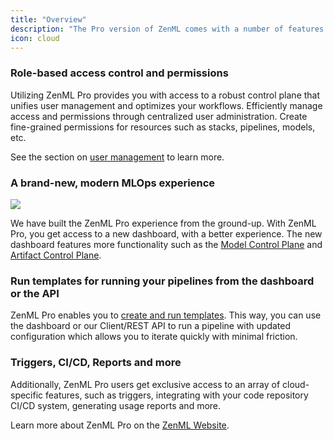 ```yaml
---
title: "Overview"
description: "The Pro version of ZenML comes with a number of features that expand the functionality of the Open Source product"
icon: cloud
---
```


### Role-based access control and permissions

Utilizing ZenML Pro provides you with access to a robust control plane that unifies user management and optimizes your workflows. Efficiently manage access and permissions through centralized user administration. Create fine-grained permissions for resources such as stacks, pipelines, models, etc.

See the section on [user management](/versions/0.66.0/getting-started/zenml-pro/user-management) to learn more.

### A brand-new, modern MLOps experience
<Frame caption="Walkthrough of ZenML Model Control Plane">
  <img src="/_assets/Fmcp_walkthrough.gif"/>
</Frame>


We have built the ZenML Pro experience from the ground-up. With ZenML Pro, you get access to a new dashboard, with a better experience. The new dashboard features more functionality such as the [Model Control Plane](/versions/0.66.0/user-guide/starter-guide/track-ml-models) and [Artifact Control Plane](/versions/0.66.0/user-guide/starter-guide/manage-artifacts).

### Run templates for running your pipelines from the dashboard or the API

ZenML Pro enables you to [create and run templates](/versions/0.66.0/how-to/create-and-run-templates). This way, you can use the dashboard or our Client/REST API to run a pipeline with updated configuration which allows you to iterate quickly with minimal friction.

### Triggers, CI/CD, Reports and more

Additionally, ZenML Pro users get exclusive access to an array of cloud-specific features, such as triggers, integrating with your code repository CI/CD system, generating usage reports and more.

Learn more about ZenML Pro on the [ZenML Website](https://zenml.io/pro).

